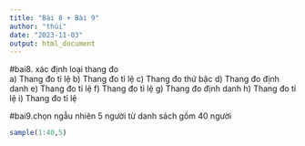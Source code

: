 ```yaml
---
title: "Bài 8 + Bài 9"
author: "thúi"
date: "2023-11-03"
output: html_document
---
```



#bai8. xác định loại thang đo  
      a) Thang đo tỉ lệ
      b) Thang đo tỉ lệ
      c) Thang đo thứ bậc
      d) Thang đo định danh
      e) Thang đo tỉ lệ
      f) Thang đo tỉ lệ
      g) Thang đo định danh
      h) Thang đo tỉ lệ
      i) Thang đo tỉ lệ
      
      
#bai9.chọn ngẫu nhiên 5 người từ danh sách gồm 40 người
```r
sample(1:40,5)
```